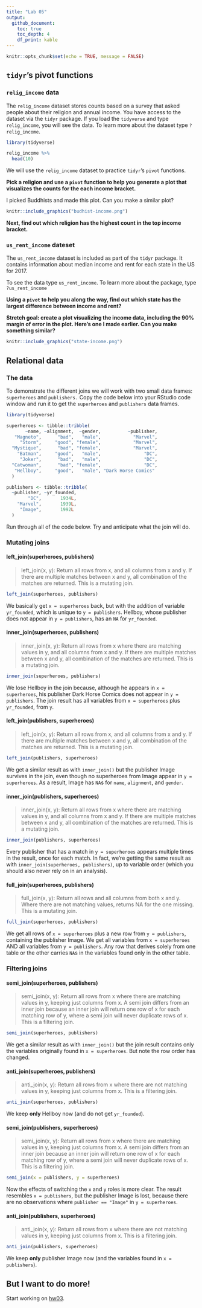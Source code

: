 ```yaml
---
title: "Lab 05"
output:
  github_document:
    toc: true
    toc_depth: 4
    df_print: kable
---
```


```r
knitr::opts_chunk$set(echo = TRUE, message = FALSE)

```
## `tidyr`'s pivot functions

### `relig_income` data

The `relig_income` dataset stores counts based on a survey that asked people about their religion and annual income. You have access to the dataset via the `tidyr` package. If you load the `tidyverse` and type `relig_income`, you will see the data. To learn more about the dataset type `?relig_income`.  

```r
library(tidyverse)

relig_income %>% 
  head(10)
```


We will use the `relig_income` dataset to practice `tidyr`'s `pivot` functions. 

**Pick a religion and use a `pivot` function to help you generate a plot that visualizes the counts for the each income bracket.** 

I picked Buddhists and made this plot. Can you make a similar plot?


```r
knitr::include_graphics("budhist-income.png")
```

**Next, find out which religion has the highest count in the top income bracket.**

### `us_rent_income` dateset

The `us_rent_income` dataset is included as part of the `tidyr` package. It contains information about median income and rent for each state in the US for 2017.

To see the data type `us_rent_income`. To learn more about the package, type `?us_rent_income`

**Using a `pivot` to help you along the way, find out which state has the largest difference between income and rent?**

**Stretch goal: create a plot visualizing the income data, including the 90% margin of error in the plot. Here's one I made earlier. Can you make something similar?**


```r
knitr::include_graphics("state-income.png")

```

## Relational data

### The data

To demonstrate the different joins we will work with two small data frames: `superheroes` and `publishers.` Copy the code below into your RStudio code window and run it to get the `superheroes` and `publishers` data frames. 


```r
library(tidyverse)

superheroes <- tibble::tribble(
       ~name, ~alignment,  ~gender,          ~publisher,
   "Magneto",      "bad",   "male",            "Marvel",
     "Storm",     "good", "female",            "Marvel",
  "Mystique",      "bad", "female",            "Marvel",
    "Batman",     "good",   "male",                "DC",
     "Joker",      "bad",   "male",                "DC",
  "Catwoman",      "bad", "female",                "DC",
   "Hellboy",     "good",   "male", "Dark Horse Comics"
  )

publishers <- tibble::tribble(
  ~publisher, ~yr_founded,
        "DC",       1934L,
    "Marvel",       1939L,
     "Image",       1992L
  )
```




Run through all of the code below. Try and anticipate what the join will do.

### Mutating joins

#### left_join(superheroes, publishers)

> left_join(x, y): Return all rows from x, and all columns from x and y. If there are multiple matches between x and y, all combination of the matches are returned. This is a mutating join.

```r
left_join(superheroes, publishers)
```

We basically get `x = superheroes` back, but with the addition of variable `yr_founded`, which is unique to `y = publishers`. Hellboy, whose publisher does not appear in `y = publishers`, has an `NA` for `yr_founded`.

#### inner_join(superheroes, publishers)

> inner_join(x, y): Return all rows from x where there are matching values in y, and all columns from x and y. If there are multiple matches between x and y, all combination of the matches are returned. This is a mutating join.

```r
inner_join(superheroes, publishers)
```

We lose Hellboy in the join because, although he appears in `x = superheroes`, his publisher Dark Horse Comics does not appear in `y = publishers`. The join result has all variables from `x = superheroes` plus `yr_founded`, from `y`.


#### left_join(publishers, superheroes)

> left_join(x, y): Return all rows from x, and all columns from x and y. If there are multiple matches between x and y, all combination of the matches are returned. This is a mutating join.

```r
left_join(publishers, superheroes)
```

We get a similar result as with `inner_join()` but the publisher Image survives in the join, even though no superheroes from Image appear in `y = superheroes`. As a result, Image has `NA`s for `name`, `alignment`, and `gender`.

#### inner_join(publishers, superheroes)

> inner_join(x, y): Return all rows from x where there are matching values in y, and all columns from x and y. If there are multiple matches between x and y, all combination of the matches are returned. This is a mutating join.

```r
inner_join(publishers, superheroes)
```
Every publisher that has a match in `y = superheroes` appears multiple times in the result, once for each match. In fact, we're getting the same result as with `inner_join(superheroes, publishers)`, up to variable order (which you should also never rely on in an analysis).

#### full_join(superheroes, publishers)

> full_join(x, y): Return all rows and all columns from both x and y. Where there are not matching values, returns NA for the one missing. This is a mutating join.

```r
full_join(superheroes, publishers)
```

We get all rows of `x = superheroes` plus a new row from `y = publishers`, containing the publisher Image. We get all variables from `x = superheroes` AND all variables from `y = publishers`. Any row that derives solely from one table or the other carries `NA`s in the variables found only in the other table.

### Filtering joins

#### semi_join(superheroes, publishers)

> semi_join(x, y): Return all rows from x where there are matching values in y, keeping just columns from x. A semi join differs from an inner join because an inner join will return one row of x for each matching row of y, where a semi join will never duplicate rows of x. This is a filtering join.

```r
semi_join(superheroes, publishers)
```

We get a similar result as with `inner_join()` but the join result contains only the variables originally found in `x = superheroes`. But note the row order has changed.


#### anti_join(superheroes, publishers)

> anti_join(x, y): Return all rows from x where there are not matching values in y, keeping just columns from x. This is a filtering join.

```r
anti_join(superheroes, publishers)
```

We keep __only__ Hellboy now (and do not get `yr_founded`).

#### semi_join(publishers, superheroes)

> semi_join(x, y): Return all rows from x where there are matching values in y, keeping just columns from x. A semi join differs from an inner join because an inner join will return one row of x for each matching row of y, where a semi join will never duplicate rows of x. This is a filtering join.

```r
semi_join(x = publishers, y = superheroes)
```

Now the effects of switching the `x` and `y` roles is more clear. The result resembles `x = publishers`, but the publisher Image is lost, because there are no observations where `publisher == "Image"` in `y = superheroes`.

#### anti_join(publishers, superheroes)

> anti_join(x, y): Return all rows from x where there are not matching values in y, keeping just columns from x. This is a filtering join.

```r
anti_join(publishers, superheroes)
```

We keep __only__ publisher Image now (and the variables found in `x = publishers`).


## But I want to do more!

Start working on [hw03](hw03.md).